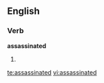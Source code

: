 ==English==

===Verb===
'''assassinated'''

# {{past of|[[assassinate]]}}

[[te:assassinated]]
[[vi:assassinated]]